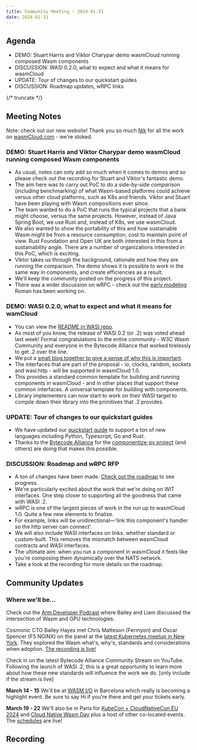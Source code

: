 ```yaml
---
title: Community Meeting - 2024-01-31
date: 2024-01-31
---
```


## Agenda

- DEMO: Stuart Harris and Viktor Charypar demo wasmCloud running composed Wasm components
- DISCUSSION: WASI 0.2.0, what to expect and what it means for wasmCloud
- UPDATE: Tour of changes to our quickstart guides
- DISCUSSION: Roadmap updates, wRPC links

{/* truncate */}

## Meeting Notes

Note: check out our new website! Thank you so much [Nik](https://github.com/boomskats) for all the work on [wasmCloud.com](http://wasmCloud.com) - we're stoked.

### DEMO: Stuart Harris and Viktor Charypar demo wasmCloud running composed Wasm components

- As usual, notes can only add so much when it comes to demos and so please check out the recording for Stuart and Viktor's fantastic demo.
- The aim here was to carry out PoC to do a side-by-side _comparison_ (including benchmarking) of what Wasm-based platforms could achieve versus other cloud platforms, such as K8s and friends. Viktor and Stuart have been playing with Wasm compositions ever since.
- The team wanted to do a PoC that runs the typical projects that a bank might choose, versus the same projects. However, instead of Java Spring Boot, we use Rust and, instead of K8s, we use wasmCloud.
- We also wanted to show the portability of this and how sustainable Wasm might be from a resource consumption, cost to maintain point of view. Rust Foundation and Open UK are both interested in this from a sustainability angle. There are a number of organizations interested in this PoC, which is exciting.
- Viktor takes us through the background, rationale and how they are running the comparison. The demo shows it is possible to work in the same way in components, and create efficiencies as a result.
- We'll keep the community posted on the progress of this project.
- There was a wider discussion on wRPC - check out the [early modeling](https://github.com/rvolosatovs/wrpc/tree/main) Roman has been working on.

### DEMO: WASI 0.2.0, what to expect and what it means for wamCloud

- You can view the [README in WASI repo](https://github.com/WebAssembly/WASI/blob/main/preview2/README.md).
- As most of you know, the release of WASI 0.2 (or .2) was voted ahead last week! Formal congratulations to the entire community - W3C Wasm Community and everyone in the Bytecode Alliance that worked tirelessly to get .2 over the line.
- We put a [small blog together to give a sense of why this is important](https://wasmcloud.com/blog/wasi-preview-2-officially-launches).
- The interfaces that are part of the proposal - io, clocks, random, sockets and wasi:http - will be supported in wasmCloud 1.0.
- This provides a standard common template for building and running components in wasmCloud - and in other places that support these common interfaces. A universal template for building with components.
- Library implementers can now start to work on their WASI target to compile down their library into the primitives that .2 provides.

### UPDATE: Tour of changes to our quickstart guides

- We have updated our [quickstart guide](https://wasmcloud.com/docs/tour/hello-world) to support a ton of new languages including Python, Typescript, Go and Rust.
- Thanks to the [Bytecode Alliance](https://bytecodealliance.org/) for the [componentize-py project](https://github.com/bytecodealliance/componentize-py) (and others) are doing that makes this possible.

### DISCUSSION: Roadmap and wRPC RFP

- A ton of changes have been made. [Check out the roadmap](https://github.com/orgs/wasmCloud/projects/7/views/8) to see progress.
- We're particularly excited about the work that we're doing on WIT interfaces. One step closer to supporting all the goodness that came with WASI .2.
- wRPC is one of the largest pieces of work in the run up to wasmCloud 1.0. Quite a few new elements to finalize.
- For example, links will be unidirectional—'link this component's handler so the http server can connect'.
- We will also include WASI interfaces on links. whether standard or custom-built. This removes the mismatch between wasmCloud contracts and WASI interfaces.
- The ultimate aim: when you run a component in wasmCloud it feels like you're composing them dynamically over the NATS network.
- Take a look at the recording for more details on the roadmap.

## Community Updates

### Where we'll be…

Check out the [Arm Developer Podcast](https://www.youtube.com/watch?v=iDTHXGuqXAI) where Bailey and Liam discussed the intersection of Wasm and GPU technologies.

Cosmonic CTO Bailey Hayes met Chris Matteson (Fermyon) and Oscar Spencer (F5 NGINX) on the panel at the [latest Kubernetes meetup in New York](https://www.meetup.com/new-york-kubernetes-meetup/events/297886914/). They explored the Wasm what's, why's, standards and considerations when adoption. [The recording is live!](https://youtu.be/ThcQNR-aVvI)

Check in on the latest Bytecode Alliance Community Stream on YouTube. Following the launch of WASI .2, this is a great opportunity to learn more about how these new standards will influence the work we do. [only include if the stream is live]

**March 14 - 15** We'll be at [WASM I/O](https://2024.wasmio.tech/) in Barcelona which really is becoming a highlight event. Be sure to say Hi if you're there and get your tickets early.

**March 19 - 22** We'll also be in Paris for [KubeCon + CloudNativeCon EU 2024](https://events.linuxfoundation.org/kubecon-cloudnativecon-europe/) and [Cloud Native Wasm Day](https://events.linuxfoundation.org/kubecon-cloudnativecon-europe/co-located-events/cloud-native-wasm-day/) plus a host of other co-located events. The [schedules](https://events.linuxfoundation.org/kubecon-cloudnativecon-europe/program/schedule/) are live!

## Recording

<YouTube url="https://www.youtube.com/watch?v=5JVZuF47mVw" />
